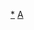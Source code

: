 {{Navbox
|name  = 安道爾體育國家隊
|title = [[安道爾]]體育國家隊
|state = {{{state|autocollapse}}}
|listclass = hlist
 
|list1 = 
* [[安道爾國家籃球隊|籃球]]
* [[安道爾國家沙灘足球隊|沙灘足球]]
* 足球
**[[安道爾國家足球隊|男子]]
**[[安道爾國家女子足球隊|女子]]
**[[安道爾U21足球隊|U-21]]
**[[安道爾U19足球隊|U-19]]
**[[安道爾U17足球隊|U-17]]
* [[安道爾國家五人制足球隊|五人制足球]]
* [[安道爾國家手球隊|手球]]
* [[安道爾國家冰球隊|冰球]]
* [[安道爾國家滑輪曲棍球隊|滑輪曲棍球]]
* [[安道爾國家橄欖球隊|橄欖球]] ([[安道爾國家七人制橄欖球隊|七人制]])
* [[安道爾台維斯盃代表隊|男子]]

|belowclass = hlist
|below  = 
* [[奧林匹克運動會安道爾代表團|奧運]]
* [[帕拉林匹克運動會安道爾代表團|帕運]]
}}<noinclude>
{{collapsible option}}
[[Category:安道爾體育國家隊|*]]
[[Category:體育國家隊導航模板|A]]
</noinclude>